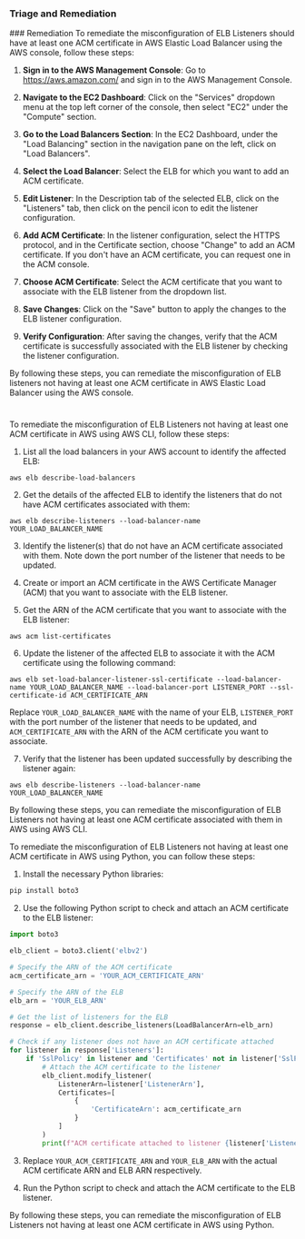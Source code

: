 
### Triage and Remediation
<Tabs>
<Tab title='Remediation'>
### Remediation

<AccordionGroup>
<Accordion title='Using Console' defaultOpen='true'>
To remediate the misconfiguration of ELB Listeners should have at least one ACM certificate in AWS Elastic Load Balancer using the AWS console, follow these steps:

1. **Sign in to the AWS Management Console**: Go to https://aws.amazon.com/ and sign in to the AWS Management Console.

2. **Navigate to the EC2 Dashboard**: Click on the "Services" dropdown menu at the top left corner of the console, then select "EC2" under the "Compute" section.

3. **Go to the Load Balancers Section**: In the EC2 Dashboard, under the "Load Balancing" section in the navigation pane on the left, click on "Load Balancers".

4. **Select the Load Balancer**: Select the ELB for which you want to add an ACM certificate.

5. **Edit Listener**: In the Description tab of the selected ELB, click on the "Listeners" tab, then click on the pencil icon to edit the listener configuration.

6. **Add ACM Certificate**: In the listener configuration, select the HTTPS protocol, and in the Certificate section, choose "Change" to add an ACM certificate. If you don't have an ACM certificate, you can request one in the ACM console.

7. **Choose ACM Certificate**: Select the ACM certificate that you want to associate with the ELB listener from the dropdown list.

8. **Save Changes**: Click on the "Save" button to apply the changes to the ELB listener configuration.

9. **Verify Configuration**: After saving the changes, verify that the ACM certificate is successfully associated with the ELB listener by checking the listener configuration.

By following these steps, you can remediate the misconfiguration of ELB listeners not having at least one ACM certificate in AWS Elastic Load Balancer using the AWS console.

#
</Accordion>

<Accordion title='Using CLI'>
To remediate the misconfiguration of ELB Listeners not having at least one ACM certificate in AWS using AWS CLI, follow these steps:

1. List all the load balancers in your AWS account to identify the affected ELB:
```
aws elb describe-load-balancers
```

2. Get the details of the affected ELB to identify the listeners that do not have ACM certificates associated with them:
```
aws elb describe-listeners --load-balancer-name YOUR_LOAD_BALANCER_NAME
```

3. Identify the listener(s) that do not have an ACM certificate associated with them. Note down the port number of the listener that needs to be updated.

4. Create or import an ACM certificate in the AWS Certificate Manager (ACM) that you want to associate with the ELB listener.

5. Get the ARN of the ACM certificate that you want to associate with the ELB listener:
```
aws acm list-certificates
```

6. Update the listener of the affected ELB to associate it with the ACM certificate using the following command:
```
aws elb set-load-balancer-listener-ssl-certificate --load-balancer-name YOUR_LOAD_BALANCER_NAME --load-balancer-port LISTENER_PORT --ssl-certificate-id ACM_CERTIFICATE_ARN
```
Replace `YOUR_LOAD_BALANCER_NAME` with the name of your ELB, `LISTENER_PORT` with the port number of the listener that needs to be updated, and `ACM_CERTIFICATE_ARN` with the ARN of the ACM certificate you want to associate.

7. Verify that the listener has been updated successfully by describing the listener again:
```
aws elb describe-listeners --load-balancer-name YOUR_LOAD_BALANCER_NAME
```

By following these steps, you can remediate the misconfiguration of ELB Listeners not having at least one ACM certificate associated with them in AWS using AWS CLI.
</Accordion>

<Accordion title='Using Python'>
To remediate the misconfiguration of ELB Listeners not having at least one ACM certificate in AWS using Python, you can follow these steps:

1. Install the necessary Python libraries:
```bash
pip install boto3
```

2. Use the following Python script to check and attach an ACM certificate to the ELB listener:

```python
import boto3

elb_client = boto3.client('elbv2')

# Specify the ARN of the ACM certificate
acm_certificate_arn = 'YOUR_ACM_CERTIFICATE_ARN'

# Specify the ARN of the ELB
elb_arn = 'YOUR_ELB_ARN'

# Get the list of listeners for the ELB
response = elb_client.describe_listeners(LoadBalancerArn=elb_arn)

# Check if any listener does not have an ACM certificate attached
for listener in response['Listeners']:
    if 'SslPolicy' in listener and 'Certificates' not in listener['SslPolicy']:
        # Attach the ACM certificate to the listener
        elb_client.modify_listener(
            ListenerArn=listener['ListenerArn'],
            Certificates=[
                {
                    'CertificateArn': acm_certificate_arn
                }
            ]
        )
        print(f"ACM certificate attached to listener {listener['ListenerArn']}")
```

3. Replace `YOUR_ACM_CERTIFICATE_ARN` and `YOUR_ELB_ARN` with the actual ACM certificate ARN and ELB ARN respectively.

4. Run the Python script to check and attach the ACM certificate to the ELB listener.

By following these steps, you can remediate the misconfiguration of ELB Listeners not having at least one ACM certificate in AWS using Python.
</Accordion>

</AccordionGroup>
</Tab>
</Tabs>
